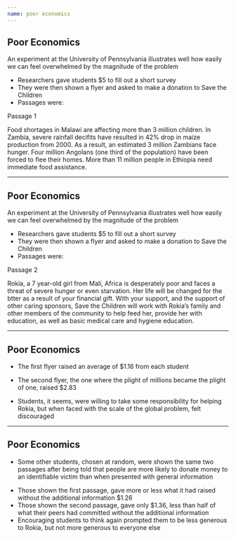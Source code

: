```yaml
---
name: poor economics
---
```


## Poor Economics

An experiment at the University of Pennsylvania illustrates well how [easily we can feel overwhelmed by the magnitude of the problem]{.hp}

::: {.fragment .small}
- Researchers gave students $5 to fill out a short survey
- They were then shown a flyer and asked to [make a donation to Save the Children]{.h}
- Passages were:
:::

::: {.fragment .align-center}
[Passage 1]{.hp}

Food shortages in Malawi are affecting more than 3 million children.
In Zambia, severe rainfall decifits have resulted in 42% drop in maize production from 2000. 
As a result, an estimated 3 million Zambians face hunger. 
Four million Angolans (one third of the population) have been forced to flee their homes.
More than 11 million people in Ethiopia need immediate food assistance. 
:::

---

## Poor Economics

An experiment at the University of Pennsylvania illustrates well how [easily we can feel overwhelmed by the magnitude of the problem]{.hp}

::: {.small}
- Researchers gave students $5 to fill out a short survey
- They were then shown a flyer and asked to [make a donation to Save the Children]{.h}
- Passages were:
:::

::: {.align-center}

[Passage 2]{.hp}

Rokia, a 7 year-old girl from Mali, Africa is desperately poor and faces a threat of severe hunger or even starvation. 
Her life will be changed for the btter as a result of your financial gift. 
With your support, and the support of other caring sponsors, Save the Children will work with Rokia's family and other members of the community to help feed her, provide her with education, as well as basic medical care and hygiene education. 
:::

---

## Poor Economics

- The [first flyer]{.hi} raised an average of [$1.16]{.h} from each student

::: {.incremental}
- The [second flyer]{.hi}, the one where the [plight of millions became the plight of one]{.hi}, raised [$2.83]{.h}

- Students, it seems, were willing to take some responsibility for helping Rokia, but when faced with the scale of the global problem, [felt discouraged]{.hp}
:::

---

## Poor Economics

- Some other students, chosen at random, were shown the same two passages after being told that people are more likely to donate money to an identifiable victim than when presented with general information

::: {.incremental}
- Those shown the [first passage]{.hp}, gave more or less what it had raised [without the additional information]{.hi} $1.26
- Those shown the [second passage]{.hp}, gave only $1.36, [less than half of what their peers had committed without the additional information]{.hi}
- Encouraging students to think again prompted them to [be less generous to Rokia]{.hi}, but not more generous to everyone else
:::